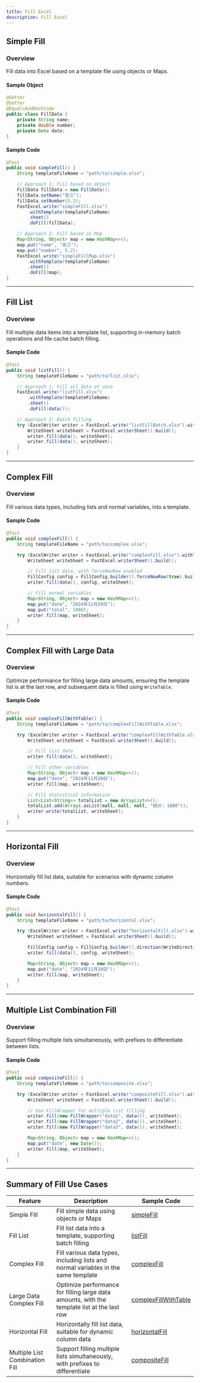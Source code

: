 ```yaml
---
title: Fill Excel
description: Fill Excel
---
```


## **Simple Fill**

### Overview
Fill data into Excel based on a template file using objects or Maps.

#### Sample Object
```java
@Getter
@Setter
@EqualsAndHashCode
public class FillData {
    private String name;
    private double number;
    private Date date;
}
```

#### Sample Code
```java
@Test
public void simpleFill() {
    String templateFileName = "path/to/simple.xlsx";

    // Approach 1: Fill based on object
    FillData fillData = new FillData();
    fillData.setName("张三");
    fillData.setNumber(5.2);
    FastExcel.write("simpleFill.xlsx")
        .withTemplate(templateFileName)
        .sheet()
        .doFill(fillData);

    // Approach 2: Fill based on Map
    Map<String, Object> map = new HashMap<>();
    map.put("name", "张三");
    map.put("number", 5.2);
    FastExcel.write("simpleFillMap.xlsx")
        .withTemplate(templateFileName)
        .sheet()
        .doFill(map);
}
```

---

## **Fill List**

### Overview
Fill multiple data items into a template list, supporting in-memory batch operations and file cache batch filling.

#### Sample Code
```java
@Test
public void listFill() {
    String templateFileName = "path/to/list.xlsx";

    // Approach 1: Fill all data at once
    FastExcel.write("listFill.xlsx")
        .withTemplate(templateFileName)
        .sheet()
        .doFill(data());

    // Approach 2: Batch filling
    try (ExcelWriter writer = FastExcel.write("listFillBatch.xlsx").withTemplate(templateFileName).build()) {
        WriteSheet writeSheet = FastExcel.writerSheet().build();
        writer.fill(data(), writeSheet);
        writer.fill(data(), writeSheet);
    }
}
```

---

## **Complex Fill**

### Overview
Fill various data types, including lists and normal variables, into a template.

#### Sample Code
```java
@Test
public void complexFill() {
    String templateFileName = "path/to/complex.xlsx";

    try (ExcelWriter writer = FastExcel.write("complexFill.xlsx").withTemplate(templateFileName).build()) {
        WriteSheet writeSheet = FastExcel.writerSheet().build();

        // Fill list data, with forceNewRow enabled
        FillConfig config = FillConfig.builder().forceNewRow(true).build();
        writer.fill(data(), config, writeSheet);

        // Fill normal variables
        Map<String, Object> map = new HashMap<>();
        map.put("date", "2024年11月20日");
        map.put("total", 1000);
        writer.fill(map, writeSheet);
    }
}
```

---

## **Complex Fill with Large Data**

### Overview
Optimize performance for filling large data amounts, ensuring the template list is at the last row, and subsequent data is filled using `WriteTable`.

#### Sample Code
```java
@Test
public void complexFillWithTable() {
    String templateFileName = "path/to/complexFillWithTable.xlsx";

    try (ExcelWriter writer = FastExcel.write("complexFillWithTable.xlsx").withTemplate(templateFileName).build()) {
        WriteSheet writeSheet = FastExcel.writerSheet().build();

        // Fill list data
        writer.fill(data(), writeSheet);

        // Fill other variables
        Map<String, Object> map = new HashMap<>();
        map.put("date", "2024年11月20日");
        writer.fill(map, writeSheet);

        // Fill statistical information
        List<List<String>> totalList = new ArrayList<>();
        totalList.add(Arrays.asList(null, null, null, "统计: 1000"));
        writer.write(totalList, writeSheet);
    }
}
```

---

## **Horizontal Fill**

### Overview
Horizontally fill list data, suitable for scenarios with dynamic column numbers.

#### Sample Code
```java
@Test
public void horizontalFill() {
    String templateFileName = "path/to/horizontal.xlsx";

    try (ExcelWriter writer = FastExcel.write("horizontalFill.xlsx").withTemplate(templateFileName).build()) {
        WriteSheet writeSheet = FastExcel.writerSheet().build();

        FillConfig config = FillConfig.builder().direction(WriteDirectionEnum.HORIZONTAL).build();
        writer.fill(data(), config, writeSheet);

        Map<String, Object> map = new HashMap<>();
        map.put("date", "2024年11月20日");
        writer.fill(map, writeSheet);
    }
}
```

---

## **Multiple List Combination Fill**

### Overview
Support filling multiple lists simultaneously, with prefixes to differentiate between lists.

#### Sample Code
```java
@Test
public void compositeFill() {
    String templateFileName = "path/to/composite.xlsx";

    try (ExcelWriter writer = FastExcel.write("compositeFill.xlsx").withTemplate(templateFileName).build()) {
        WriteSheet writeSheet = FastExcel.writerSheet().build();

        // Use FillWrapper for multiple list filling
        writer.fill(new FillWrapper("data1", data()), writeSheet);
        writer.fill(new FillWrapper("data2", data()), writeSheet);
        writer.fill(new FillWrapper("data3", data()), writeSheet);

        Map<String, Object> map = new HashMap<>();
        map.put("date", new Date());
        writer.fill(map, writeSheet);
    }
}
```

---

## **Summary of Fill Use Cases**

| Feature           | Description                                                                             | Sample Code            |
|-------------------|-----------------------------------------------------------------------------------------|------------------------|
| Simple Fill       | Fill simple data using objects or Maps                                                  | [simpleFill](#1)      |
| Fill List         | Fill list data into a template, supporting batch filling                                | [listFill](#2)        |
| Complex Fill      | Fill various data types, including lists and normal variables in the same template       | [complexFill](#3)     |
| Large Data Complex Fill | Optimize performance for filling large data amounts, with the template list at the last row | [complexFillWithTable](#4) |
| Horizontal Fill   | Horizontally fill list data, suitable for dynamic column data                            | [horizontalFill](#5)  |
| Multiple List Combination Fill | Support filling multiple lists simultaneously, with prefixes to differentiate | [compositeFill](#6)   |
